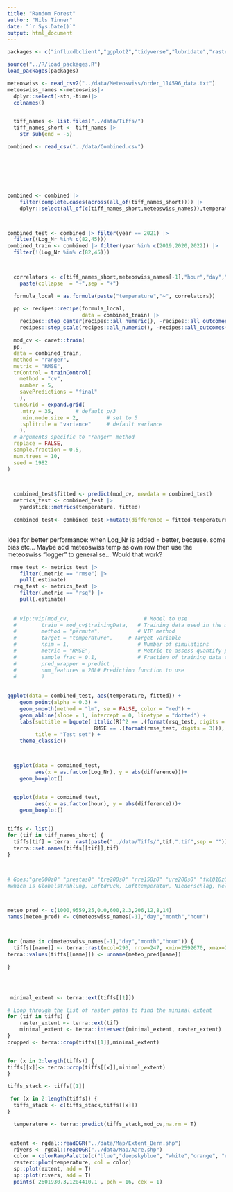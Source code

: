 ```yaml
---
title: "Random Forest"
author: "Nils Tinner"
date: "`r Sys.Date()`"
output: html_document
---
```


```r
packages <- c("influxdbclient","ggplot2","tidyverse","lubridate","raster","dplyr","googledrive","caret","rgdal","keras","vip")

source("../R/load_packages.R")
load_packages(packages)

```














```r
meteoswiss <- read_csv2("../data/Meteoswiss/order_114596_data.txt")
meteoswiss_names <-meteoswiss|>
  dplyr::select(-stn,-time)|>
  colnames() 


  tiff_names <- list.files("../data/Tiffs/")
  tiff_names_short <- tiff_names |>
    str_sub(end = -5)

```



```r
combined <- read_csv("../data/Combined.csv")







combined <- combined |>
    filter(complete.cases(across(all_of(tiff_names_short)))) |>
    dplyr::select(all_of(c(tiff_names_short,meteoswiss_names)),temperature,hour,month,year,day,Log_Nr) |> drop_na()



combined_test <- combined |> filter(year == 2021) |>
  filter((Log_Nr %in% c(82,45)))
combined_train <- combined |> filter(year %in% c(2019,2020,2022)) |>
  filter(!(Log_Nr %in% c(82,45)))



  correlators <- c(tiff_names_short,meteoswiss_names[-1],"hour","day","month")|>
    paste(collapse  = "+",sep = "+")

  formula_local = as.formula(paste("temperature","~", correlators))

  pp <- recipes::recipe(formula_local,
                        data = combined_train) |>
    recipes::step_center(recipes::all_numeric(), -recipes::all_outcomes()) |>
    recipes::step_scale(recipes::all_numeric(), -recipes::all_outcomes())

  mod_cv <- caret::train(
  pp, 
  data = combined_train,
  method = "ranger",
  metric = "RMSE",
  trControl = trainControl(
    method = "cv",
    number = 5,
    savePredictions = "final"
    ),
  tuneGrid = expand.grid(
    .mtry = 35,       # default p/3
    .min.node.size = 2,         # set to 5
    .splitrule = "variance"     # default variance
    ),
  # arguments specific to "ranger" method
  replace = FALSE,
  sample.fraction = 0.5,
  num.trees = 10,       
  seed = 1982
)

  

  combined_test$fitted <- predict(mod_cv, newdata = combined_test)
  metrics_test <- combined_test |> 
    yardstick::metrics(temperature, fitted)
  
  combined_test<- combined_test|>mutate(difference = fitted-temperature)
  
```
Idea for better performance: when Log_Nr is added = better, because. some bias etc... Maybe add meteoswiss temp as own row then use the meteoswiss "logger" to generalise... Would that work?
```r
 rmse_test <- metrics_test |> 
    filter(.metric == "rmse") |> 
    pull(.estimate)
  rsq_test <- metrics_test |> 
    filter(.metric == "rsq") |> 
    pull(.estimate)
  
  
  # vip::vip(mod_cv,                        # Model to use
  #        train = mod_cv$trainingData,   # Training data used in the model
  #        method = "permute",            # VIP method
  #        target = "temperature",     # Target variable
  #        nsim = 1,                      # Number of simulations
  #        metric = "RMSE",               # Metric to assess quantify permutation
  #        sample_frac = 0.1,             # Fraction of training data to use
  #        pred_wrapper = predict ,
  #        num_features = 20L# Prediction function to use
  #        )
  
  
ggplot(data = combined_test, aes(temperature, fitted)) +
    geom_point(alpha = 0.3) +
    geom_smooth(method = "lm", se = FALSE, color = "red") +
    geom_abline(slope = 1, intercept = 0, linetype = "dotted") +
    labs(subtitle = bquote( italic(R)^2 == .(format(rsq_test, digits = 2)) ~~
                            RMSE == .(format(rmse_test, digits = 3))),
         title = "Test set") +
    theme_classic()



  ggplot(data = combined_test,
         aes(x = as.factor(Log_Nr), y = abs(difference)))+
    geom_boxplot()


  ggplot(data = combined_test,
         aes(x = as.factor(hour), y = abs(difference)))+
    geom_boxplot()
    
```


```r


tiffs <- list()
for (tif in tiff_names_short) {
  tiffs[tif] = terra::rast(paste("../data/Tiffs/",tif,".tif",sep = ""))
  terra::set.names(tiffs[[tif]],tif)
}



# Goes:"gre000z0" "prestas0" "tre200s0" "rre150z0" "ure200s0" "fkl010z0" "dkl010z0"
#which is Globalstrahlung, Luftdruck, Lufttemperatur, Niederschlag, Relative Luftfeuchtigkeit, Windgeschwindigkeit, Windrichtung



meteo_pred <- c(1000,9559,25,0.0,600,2.3,206,12,8,14)
names(meteo_pred) <- c(meteoswiss_names[-1],"day","month","hour")



for (name in c(meteoswiss_names[-1],"day","month","hour")) {
  tiffs[[name]] <- terra::rast(ncol=293, nrow=247, xmin=2592670, xmax=2607320, ymin=1193202, ymax=1205552,names = name)
terra::values(tiffs[[name]]) <- unname(meteo_pred[name])

}




 minimal_extent <- terra::ext(tiffs[[1]])

# Loop through the list of raster paths to find the minimal extent
for (tif in tiffs) {
    raster_extent <- terra::ext(tif)
    minimal_extent <- terra::intersect(minimal_extent, raster_extent)
}
cropped <- terra::crop(tiffs[[1]],minimal_extent)


for (x in 2:length(tiffs)) {
tiffs[[x]]<- terra::crop(tiffs[[x]],minimal_extent)
}

tiffs_stack <- tiffs[[1]]

 for (x in 2:length(tiffs)) {
  tiffs_stack <- c(tiffs_stack,tiffs[[x]])
}

  temperature <- terra::predict(tiffs_stack,mod_cv,na.rm = T)
  
```



```r
 extent <- rgdal::readOGR("../data/Map/Extent_Bern.shp")
  rivers <- rgdal::readOGR("../data/Map/Aare.shp")
  color = colorRampPalette(c("blue","deepskyblue", "white","orange", "red"))(100)
  raster::plot(temperature, col = color)
  sp::plot(extent, add = T)
  sp::plot(rivers, add = T)
  points( 2601930.3,1204410.1 , pch = 16, cex = 1)


```
